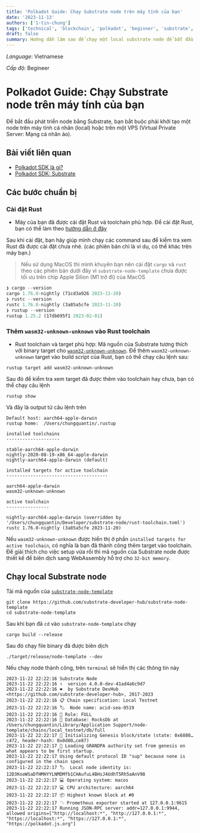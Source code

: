 ```yaml
---
title: 'Polkadot Guide: Chạy Substrate node trên máy tính của bạn'
date: '2023-11-13'
authors: ['1-tin-chung']
tags: ['technical', 'blockchain', 'polkadot', 'beginner', 'substrate', 'lang-vn']
draft: false
summary: Hướng dẫn làm sao để chạy một local substrate node để bắt đầu phát triển một solochain hoặc blockchain trong hệ sinh thái của Polkadot
---
```


_Language_: Vietnamese

_Cấp độ_: Begineer

# Polkadot Guide: Chạy Substrate node trên máy tính của bạn

Để bắt đầu phát triển node bằng Substrate, bạn bắt buộc phải khởi tạo một node trên máy tính cá nhân (local) hoặc trên một VPS (Virtual Private Server: Mạng cá nhân ảo).

## Bài viết liên quan

- [Polkadot SDK là gì?](https://lowlevelers.com/blog/polkadot/vn/polkadot-sdk-la-gi)
- [Polkadot SDK: Substrate](https://lowlevelers.com/blog/polkadot/vn/polkadot-sdk-substrate)

## Các bước chuẩn bị

### Cài đặt Rust

- Máy của bạn đã được cài đặt Rust và toolchain phù hợp. Để cài đặt Rust, bạn có thể làm theo [hướng dẫn ở đây](https://www.rust-lang.org/tools/install)

Sau khi cài đặt, bạn hãy giúp mình chạy các command sau để kiểm tra xem Rust đã được cài đặt chưa nhé. (các phiên bản chỉ là ví dụ, có thể khác trên máy bạn.)

> Nếu sử dụng MacOS thì mình khuyên bạn nên cài đặt `cargo` và `rust` theo các phiên bản dưới đây vì `substrate-node-template` chưa được tối ưu trên chip Apple Silion (M1 trở đi) của MacOS

```rust
❯ cargo --version
cargo 1.76.0-nightly (71cd3a926 2023-11-20)
❯ rustc --version
rustc 1.76.0-nightly (3a85a5cfe 2023-11-20)
❯ rustup --version
rustup 1.25.2 (17db695f1 2023-02-01)
```

### Thêm `wasm32-unknown-unknown` vào Rust toolchain

- Rust toolchain và target phù hợp: Mã nguồn của Substrate tương thích với binary target cho [`wasm32-unknown-unknown`](https://doc.rust-lang.org/rustc/platform-support/wasm64-unknown-unknown.html). Để thêm `wasm32-unknown-unknown` target vào build script của Rust, bạn có thể chạy câu lệnh sau:

```shell
rustup target add wasm32-unknown-unknown
```

Sau đó để kiểm tra xem target đã được thêm vào toolchain hay chưa, bạn có thể chạy câu lệnh

```shell
rustup show
```

Và đây là output từ câu lệnh trên

```shell
Default host: aarch64-apple-darwin
rustup home:  /Users/chungquantin/.rustup

installed toolchains
--------------------

stable-aarch64-apple-darwin
nightly-2020-08-19-x86_64-apple-darwin
nightly-aarch64-apple-darwin (default)

installed targets for active toolchain
--------------------------------------

aarch64-apple-darwin
wasm32-unknown-unknown

active toolchain
----------------

nightly-aarch64-apple-darwin (overridden by '/Users/chungquantin/Developer/substrate-node/rust-toolchain.toml')
rustc 1.76.0-nightly (3a85a5cfe 2023-11-20)
```

Nếu `wasm32-unknown-unknown` được hiển thị ở phần `installed targets for active toolchain`, có nghĩa là bạn đã thành công thêm target vào toolchain. Để giải thích cho việc setup vừa rồi thì mã nguồn của Substrate node được thiết kế để biên dịch sang WebAssembly hỗ trợ cho `32-bit memory`.

## Chạy local Substrate node

Tải mã nguồn của [`substrate-node-template`](https://github.com/timlrx/tailwind-nextjs-starter-blog.git)

```
git clone https://github.com/substrate-developer-hub/substrate-node-template
cd substrate-node-template
```

Sau khi bạn đã `cd` vào `substrate-node-template` chạy

```
cargo build --release
```

Sau đó chạy file binary đã được biên dịch

```
./target/release/node-template --dev
```

Nếu chạy node thành công, trên `terminal` sẽ hiển thị các thông tin này

```
2023-11-22 22:22:16 Substrate Node
2023-11-22 22:22:16 ✌️  version 4.0.0-dev-41ad4a6c9d7
2023-11-22 22:22:16 ❤️  by Substrate DevHub <https://github.com/substrate-developer-hub>, 2017-2023
2023-11-22 22:22:16 📋 Chain specification: Local Testnet
2023-11-22 22:22:16 🏷  Node name: acid-sea-0519
2023-11-22 22:22:16 👤 Role: FULL
2023-11-22 22:22:16 💾 Database: RocksDb at /Users/chungquantin/Library/Application Support/node-template/chains/local_testnet/db/full
2023-11-22 22:22:17 🔨 Initializing Genesis block/state (state: 0x6880…c472, header-hash: 0x0d80…ce87)
2023-11-22 22:22:17 👴 Loading GRANDPA authority set from genesis on what appears to be first startup.
2023-11-22 22:22:17 Using default protocol ID "sup" because none is configured in the chain specs
2023-11-22 22:22:17 🏷  Local node identity is: 12D3KooWSaDfHMHYYLNMDMfb1CHAufuL4BHsJ4UdhT5Rh5aAnV98
2023-11-22 22:22:17 💻 Operating system: macos
2023-11-22 22:22:17 💻 CPU architecture: aarch64
2023-11-22 22:22:17 📦 Highest known block at #0
2023-11-22 22:22:17 〽️ Prometheus exporter started at 127.0.0.1:9615
2023-11-22 22:22:17 Running JSON-RPC server: addr=127.0.0.1:9944, allowed origins=["http://localhost:*", "http://127.0.0.1:*", "https://localhost:*", "https://127.0.0.1:*", "https://polkadot.js.org"]
```
